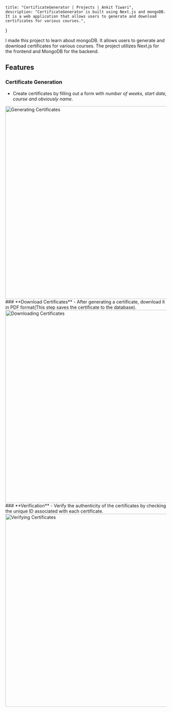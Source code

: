     title: "CertificateGenerator | Projects | Ankit Tiwari",
    description: "CertificateGenerator is built using Next.js and mongoDB. It is a web application that allows users to generate and download certificates for various courses.",
}

I made this project to learn about mongoDB. It allows users to generate and download certificates for various courses. The project utilizes Next.js for the frontend and MongoDB for the backend.

## Features
### **Certificate Generation**
- Create certificates by filling out a form with *number of weeks, start date, course and obviously name*.
<Image link="/images/certificate1.png" alt="Generating Certificates" height="600" width="1000" />
### **Download Certificates**
- After generating a certificate, download it in PDF format(This step saves the certificate to the database).
<Image link="/images/certificate3.png" alt="Downloading Certificates" height="600" width="1000" />
### **Verification**
- Verify the authenticity of the certificates by checking the unique ID associated with each certificate.
<Image link="/images/certificate2.png" alt="Verifying Certificates" height="600" width="1000" />